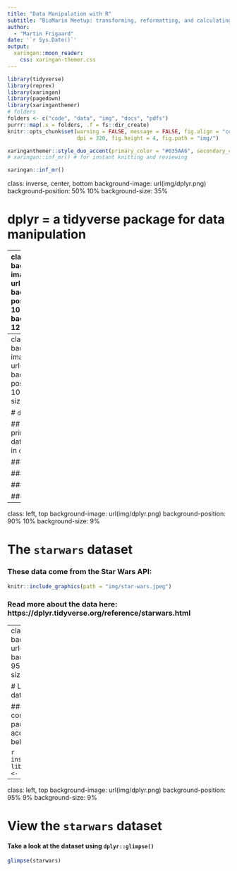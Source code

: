 ```yaml
---
title: "Data Manipulation with R"
subtitle: "BioMarin Meetup: transforming, reformatting, and calculating variables"
author: 
  - "Martin Frigaard"
date: '`r Sys.Date()`'
output:
  xaringan::moon_reader:
    css: xaringan-themer.css
---
```


```r
library(tidyverse)
library(reprex)
library(xaringan)
library(pagedown)
library(xaringanthemer)
# folders
folders <- c("code", "data", "img", "docs", "pdfs")
purrr::map(.x = folders, .f = fs::dir_create)
knitr::opts_chunk$set(warning = FALSE, message = FALSE, fig.align = "center", 
                      dpi = 320, fig.height = 4, fig.path = "img/")
```

```r
xaringanthemer::style_duo_accent(primary_color = "#035AA6", secondary_color = "#03A696")
# xaringan::inf_mr() # for instant knitting and reviewing
```

```r
xaringan::inf_mr()
```

class: inverse, center, bottom
background-image: url(img/dplyr.png)
background-position: 50% 10%
background-size: 35%

# dplyr = a tidyverse package for data manipulation

---
class: left, top
background-image: url(img/dplyr.png)
background-position: 90% 10%
background-size: 12%

# `dplyr` = "D + ply + ARRR"

<br>

.pull-left[

### Pliers are a tools for gripping & manipulation common objects 

### The `dplyr` package has a variety of verbs for performing common data manipulations

]

<br><br>

.pull-right[

```r
knitr::include_graphics(path = "img/pliers.png")
```


]

---
class: left, top
background-image: url(img/dplyr.png)
background-position: 90% 10%
background-size: 9%

# `dplyr` verbs

## There are four primary verbs for data manipulation in `dplyr`

### `select()` 

### `filter()`  

### `arrange()` 

### `mutate()`


---
class: left, top
background-image: url(img/dplyr.png)
background-position: 90% 10%
background-size: 9%

# The `starwars` dataset  

### These data come from the Star Wars API: 

```r
knitr::include_graphics(path = "img/star-wars.jpeg")
```

### Read more about the data here: https://dplyr.tidyverse.org/reference/starwars.html

---
class: left, top
background-image: url(img/dplyr.png)
background-position: 95% 9%
background-size: 9%

# Load the `starwars` dataset

### The `starwars` data comes from the `dplyr` package, so we can access it using the code below:

```r
install.packages("dplyr")
library(dplyr)
starwars <- dplyr::starwars
```

---
class: left, top
background-image: url(img/dplyr.png)
background-position: 95% 9%
background-size: 9%

# View the `starwars` dataset

#### Take a look at the dataset using `dplyr::glimpse()`

```r
glimpse(starwars)
```


